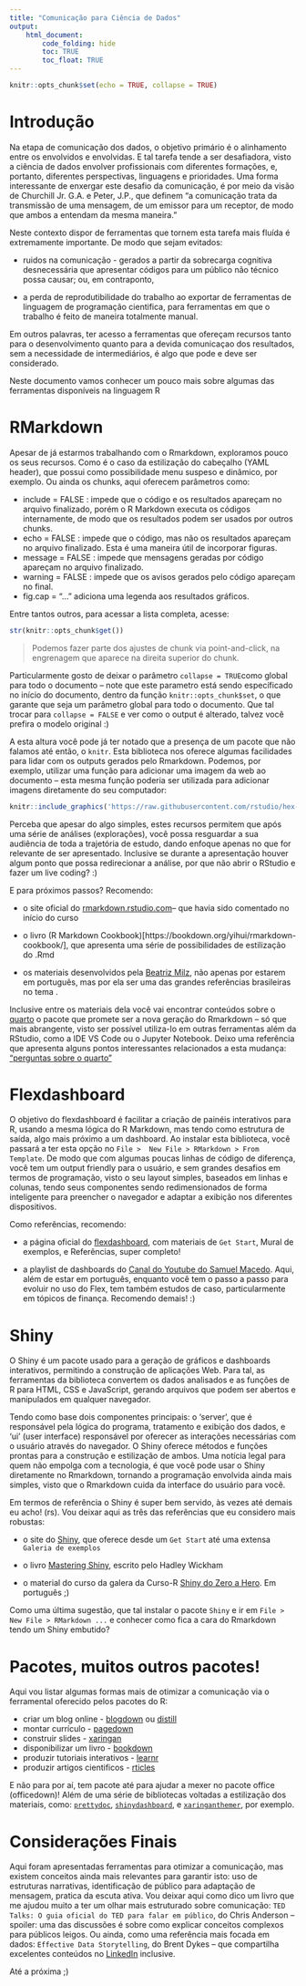 ```yaml
---
title: "Comunicação para Ciência de Dados"
output: 
    html_document:
        code_folding: hide
        toc: TRUE
        toc_float: TRUE
---
```


```r
knitr::opts_chunk$set(echo = TRUE, collapse = TRUE)
```


# Introdução

Na etapa de comunicação dos dados, o objetivo primário é o alinhamento entre os envolvidos e envolvidas. E tal tarefa tende a ser desafiadora, visto a ciência de dados envolver profissionais com diferentes formações, e, portanto, diferentes perspectivas, linguagens e prioridades. Uma forma interessante de enxergar este desafio da comunicação, é por meio da visão de Churchill Jr. G.A. e Peter, J.P., que definem "a comunicação trata da transmissão de uma mensagem, de um emissor para um receptor, de modo que ambos a entendam da mesma maneira."

Neste contexto dispor de ferramentas que tornem esta tarefa mais fluída é extremamente importante. De modo que sejam evitados:

- ruidos na comunicação - gerados a partir da sobrecarga cognitiva desnecessária que apresentar códigos para um público não técnico possa causar; ou, em contraponto,

- a perda de reprodutibilidade do trabalho ao exportar de ferramentas de linguagem de programação cientifica, para ferramentas em que o trabalho é feito de maneira totalmente manual.


Em outros palavras, ter acesso a ferramentas que ofereçam recursos tanto para o desenvolvimento quanto para a devida comunicaçao dos resultados, sem a necessidade de intermediários, é algo que pode e deve ser considerado.

Neste documento vamos conhecer um pouco mais sobre algumas das ferramentas disponíveis na linguagem R



# RMarkdown

Apesar de já estarmos trabalhando com o Rmarkdown, exploramos pouco os seus recursos. Como é o caso da estilização do cabeçalho  (YAML header), que possui como possibilidade menu suspeso e dinâmico, por exemplo. Ou ainda os chunks, aqui oferecem parâmetros como:


- include = FALSE : impede que o código e os resultados apareçam no arquivo finalizado, porém o R Markdown executa os códigos internamente, de modo que os resultados podem ser usados por outros chunks.
- echo = FALSE : impede que o código, mas não os resultados apareçam no arquivo finalizado. Esta é uma maneira útil de incorporar figuras.
- message = FALSE : impede que mensagens geradas por código apareçam no arquivo finalizado.
- warning = FALSE : impede que os avisos gerados pelo código apareçam no final.
- fig.cap = "..." adiciona uma legenda aos resultados gráficos.

Entre tantos outros, para acessar a lista completa, acesse:

```r
str(knitr::opts_chunk$get())
```

> Podemos fazer parte dos ajustes de chunk via point-and-click, na engrenagem que aparece na direita superior do chunk.

Particularmente gosto de deixar o parâmetro `collapse = TRUE`como global para todo o documento – note que este parametro está sendo específicado no início do documento, dentro da função `knitr::opts_chunk$set`, o que garante que seja um parâmetro global para todo o documento. Que tal trocar para `collapse = FALSE` e ver como o output é alterado, talvez você prefira o modelo original :) 

A esta altura você pode já ter notado que a presença de um pacote que não falamos até então, o `knitr`. Esta biblioteca nos oferece algumas facilidades para lidar com os outputs gerados pelo Rmarkdown. Podemos, por exemplo, utilizar uma função para adicionar uma imagem da web ao documento – esta mesma função poderia ser utilizada para adicionar imagens diretamente do seu computador:


```r
knitr::include_graphics('https://raw.githubusercontent.com/rstudio/hex-stickers/master/PNG/knitr.png')
```

Perceba que apesar do algo simples, estes recursos permitem que após uma série de análises (explorações), você possa resguardar a sua audiência de toda a trajetória de estudo, dando enfoque apenas no que for relevante de ser apresentado. Inclusive se durante a apresentação houver algum ponto que possa redirecionar a análise, por que não abrir o RStudio e fazer um live coding? :) 


E para próximos passos? Recomendo:

- o site oficial do [rmarkdown.rstudio.com](https://rmarkdown.rstudio.com/docs/articles/rmarkdown.html)– que havia sido comentado no início do curso

- o livro (R Markdown Cookbook)[https://bookdown.org/yihui/rmarkdown-cookbook/], que apresenta uma série de possibilidades de estilização do .Rmd

-  os materiais desenvolvidos pela [Beatriz Milz](https://beamilz.com/talks/pt/), não apenas por estarem em português, mas por ela ser uma das grandes referências brasileiras no tema . 


Inclusive entre os materiais dela você vai encontrar conteúdos sobre o [quarto](https://quarto.org/) o pacote que promete ser a nova geração do Rmarkdown – só que mais abrangente, visto ser possível utiliza-lo em outras ferramentas além da RStudio, como a IDE VS Code ou o Jupyter Notebook. Deixo uma referência que apresenta alguns pontos interessantes relacionados a esta mudança: ["perguntas sobre o quarto"](https://occasionaldivergences.com/posts/quarto-questions/?utm_campaign=Data_Elixir&utm_source=Data_Elixir_409/)



# Flexdashboard

O objetivo do flexdashboard é facilitar a criação de painéis interativos para R, usando a mesma lógica do R Markdown, mas tendo como estrutura de saída, algo mais próximo a um dashboard. Ao instalar esta biblioteca, você passará a ter esta opção no `File >  New File > RMarkdown > From Template`. De modo que com algumas poucas linhas de código de diferença, você tem um output friendly para o usuário, e sem grandes desafios em termos de programação, visto o seu layout simples,  baseados em linhas e colunas, tendo seus componentes sendo redimensionados de forma inteligente para preencher o navegador e adaptar a exibição nos diferentes dispositivos. 

Como referências, recomendo:

- a página oficial do [flexdashboard](https://pkgs.rstudio.com/flexdashboard/), com materiais de `Get Start`, Mural de exemplos, e Referências, super completo!

- a playlist de dashboards do  [Canal do Youtube do Samuel Macedo](https://www.youtube.com/watch?v=51N-LSYXlHU&list=PLCQ7-I8jjAsn-2ZcKBjGE8XfPc1VAm05J). Aqui, além de estar em português, enquanto você tem o passo a passo para evoluir no uso do Flex, tem também estudos de caso, particularmente em tópicos de finança. Recomendo demais! :) 



# Shiny

O Shiny é um pacote usado para a geração de gráficos e dashboards interativos, permitindo a construção de aplicações Web. Para tal, as ferramentas da biblioteca convertem os dados analisados e as funções de R para HTML, CSS e JavaScript, gerando arquivos que podem ser abertos e manipulados em qualquer navegador. 

Tendo como base dois componentes principais: o ‘server’, que é responsável pela lógica do programa, tratamento e exibição dos dados, e ‘ui’ (user interface) responsável por oferecer as interações necessárias com o usuário através do navegador. O Shiny oferece métodos e funções prontas para a construção e estilização de ambos. Uma notícia legal para quem não empolga com a tecnologia, é que você pode usar o Shiny diretamente no Rmarkdown, tornando a programação envolvida ainda mais simples, visto que o Rmarkdown cuida da interface do usuário para você. 

Em termos de referência o Shiny é super bem servido, às vezes até demais eu acho! (rs). Vou deixar aqui as três das referências que eu considero mais robustas: 

- o site do [Shiny](https://shiny.rstudio.com/), que oferece desde um `Get Start` até uma extensa `Galeria de exemplos`

- o livro [Mastering Shiny](https://mastering-shiny.org/index.html), escrito pelo Hadley Wickham

- o material do curso da galera da Curso-R [Shiny do Zero a Hero](https://curso-r.github.io/latinr-shiny/). Em português ;)  

Como uma última sugestão, que tal instalar o pacote `Shiny` e ir em `File >  New File > RMarkdown ...` e conhecer como fica a cara do Rmarkdown tendo um Shiny embutido? 


# Pacotes, muitos outros pacotes! 

Aqui vou listar algumas formas mais de otimizar a comunicação via o ferramental oferecido pelos pacotes do R: 

- criar um blog online - [blogdown](https://github.com/rstudio/blogdown) ou [distill](https://github.com/rstudio/distill)
- montar currículo - [pagedown](https://github.com/rstudio/pagedown)
- construir slides - [xaringan](https://github.com/yihui/xaringan)
- disponibilizar um livro - [bookdown](https://github.com/rstudio/bookdown)
- produzir tutoriais interativos - [learnr](https://github.com/rstudio/learnr)
- produzir artigos cientificos - [rticles](https://github.com/rstudio/rticles)


E não para por aí, tem pacote até para ajudar a mexer no pacote office (officedown)! Além de uma série de bibliotecas voltadas a estilização dos materiais, como: [`prettydoc`](https://github.com/yixuan/prettydoc), [`shinydashboard`](https://github.com/rstudio/shinydashboard), e [`xaringanthemer`](https://github.com/gadenbuie/xaringanthemer), por exemplo.


# Considerações Finais

Aqui foram apresentadas ferramentas para otimizar a comunicação, mas existem conceitos ainda mais relevantes para garantir isto: uso de estruturas narrativas, identificação de público para adaptação de mensagem, pratica da escuta ativa. Vou deixar aqui como dico um livro que me ajudou muito a ter um olhar mais estruturado sobre comunicação: `TED Talks: O guia oficial do TED para falar em público`, do Chris Anderson – spoiler: uma das discussões é sobre como explicar conceitos complexos para públicos leigos. Ou ainda, como uma referência mais focada em dados: `Effective Data Storytelling`, do Brent Dykes – que compartilha excelentes conteúdos no [LinkedIn](https://www.linkedin.com/in/brentdykes/) inclusive.


Até a próxima ;)



